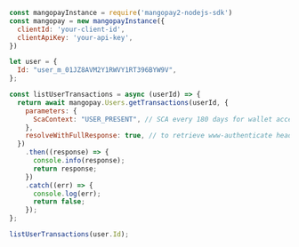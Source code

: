   
```javascript NodeJS  
const mangopayInstance = require('mangopay2-nodejs-sdk')
const mangopay = new mangopayInstance({
  clientId: 'your-client-id',
  clientApiKey: 'your-api-key',
})

let user = {
  Id: "user_m_01JZ8AVM2Y1RWVY1RT396BYW9V",
};

const listUserTransactions = async (userId) => {
  return await mangopay.Users.getTransactions(userId, {
    parameters: {
      ScaContext: "USER_PRESENT", // SCA every 180 days for wallet access
    },
    resolveWithFullResponse: true, // to retrieve www-authenticate header with PendingUserAction RedirectUrl
  })
    .then((response) => {
      console.info(response);
      return response;
    })
    .catch((err) => {
      console.log(err);
      return false;
    });
};

listUserTransactions(user.Id);
```